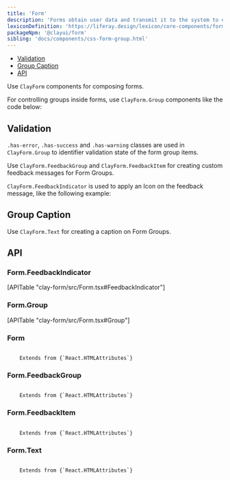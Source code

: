 ```yaml
---
title: 'Form'
description: 'Forms obtain user data and transmit it to the system to either store the data, produce an action, or both.'
lexiconDefinition: 'https://liferay.design/lexicon/core-components/forms/'
packageNpm: '@clayui/form'
sibling: 'docs/components/css-form-group.html'
---
```



<div class="nav-toc-absolute">
<div class="nav-toc">

-   [Validation](#validation)
-   [Group Caption](#group-caption)
-   [API](#api)

</div>
</div>

Use `ClayForm` components for composing forms.

For controlling groups inside forms, use `ClayForm.Group` components like the code below:

<Form />

## Validation

`.has-error`, `.has-success` and `.has-warning` classes are used in `ClayForm.Group` to identifier validation state of the form group items.

Use `ClayForm.FeedbackGroup` and `ClayForm.FeedbackItem` for creating custom feedback messages for Form Groups.

`ClayForm.FeedbackIndicator` is used to apply an Icon on the feedback message, like the following example:

<FormValidation />

## Group Caption

Use `ClayForm.Text` for creating a caption on Form Groups.

<FormText />

## API

### Form.FeedbackIndicator

<div>[APITable "clay-form/src/Form.tsx#FeedbackIndicator"]</div>

### Form.Group

<div>[APITable "clay-form/src/Form.tsx#Group"]</div>

### Form

<code class="list-api-item-type">
	Extends from {`React.HTMLAttributes<HTMLFormElement>`}
</code>

### Form.FeedbackGroup

<code class="list-api-item-type">
	Extends from {`React.HTMLAttributes<HTMLDivElement>`}
</code>

### Form.FeedbackItem

<code class="list-api-item-type">
	Extends from {`React.HTMLAttributes<HTMLDivElement>`}
</code>

### Form.Text

<code class="list-api-item-type">
	Extends from {`React.HTMLAttributes<HTMLDivElement>`}
</code>
